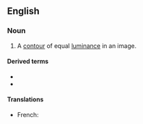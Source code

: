 ==English==

===Noun===
{{en-noun}}

# {{lb|en|computer graphics}} A [[contour]] of equal [[luminance]] in an image.

====Derived terms====
* {{l|en|isophotal}}
* {{l|en|isophotometry}}

====Translations====
{{trans-top|contour of equal luminance in an image}}
* French: {{t+|fr|isophote|m}}
{{trans-mid}}
{{trans-bottom}}